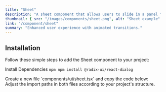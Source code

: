 ```yaml
---
title: "Sheet"
description: "A sheet component that allows users to slide in a panel from the left or right of the screen."
thumbnail: { src: "/images/components/sheet.png", alt: "Sheet example" }
link: "/component/sheet"
summary: "Enhanced user experience with animated transitions."
---
```


<ComponentPreview name="sheet-demo" />

## Installation

Follow these simple steps to add the Sheet component to your project:

<Steps>

<Step>Install Dependencies</Step>
```npm npm install @radix-ui/react-dialog ```

<Step>
    Create a new file `components/ui/sheet.tsx` and copy the code below:
</Step>

<CollapsibleSource name="sheet" />

<Step>
    Adjust the import paths in both files according to your project's structure.
</Step>

</Steps>
